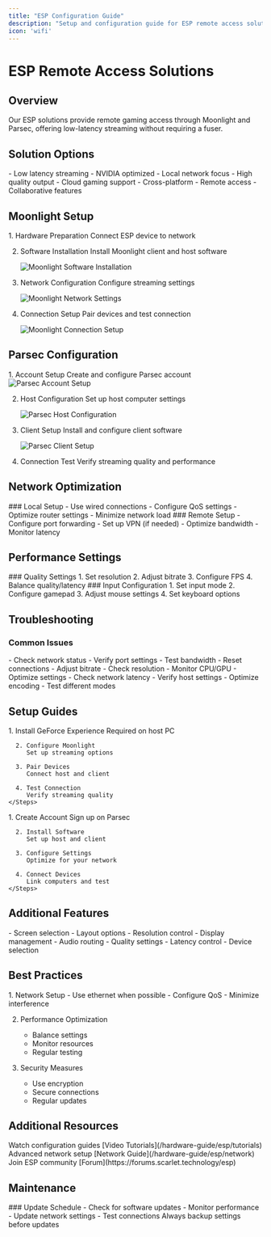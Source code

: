```yaml
---
title: "ESP Configuration Guide"
description: "Setup and configuration guide for ESP remote access solutions"
icon: 'wifi'
---
```


# ESP Remote Access Solutions

## Overview

<Note>
Our ESP solutions provide remote gaming access through Moonlight and Parsec, offering low-latency streaming without requiring a fuser.
</Note>

## Solution Options

<CardGroup>
  <Card title="Moonlight" icon="moon">
    - Low latency streaming
    - NVIDIA optimized
    - Local network focus
    - High quality output
  </Card>
  
  <Card title="Parsec" icon="globe">
    - Cloud gaming support
    - Cross-platform
    - Remote access
    - Collaborative features
  </Card>
</CardGroup>

## Moonlight Setup

<Steps>
  1. Hardware Preparation
     Connect ESP device to network
     
  2. Software Installation
     Install Moonlight client and host software
     <Frame>
       <img src="/images/moonlight1.png" alt="Moonlight Software Installation" />
     </Frame>
     
  3. Network Configuration
     Configure streaming settings
     <Frame>
       <img src="/images/moonlight2.png" alt="Moonlight Network Settings" />
     </Frame>
     
  4. Connection Setup
     Pair devices and test connection
     <Frame>
       <img src="/images/moonlight3.png" alt="Moonlight Connection Setup" />
     </Frame>
</Steps>

## Parsec Configuration

<Steps>
  1. Account Setup
     Create and configure Parsec account
     <Frame>
       <img src="/images/image (91).png" alt="Parsec Account Setup" />
     </Frame>
     
  2. Host Configuration
     Set up host computer settings
     <Frame>
       <img src="/images/image (92).png" alt="Parsec Host Configuration" />
     </Frame>
     
  3. Client Setup
     Install and configure client software
     <Frame>
       <img src="/images/image (93).png" alt="Parsec Client Setup" />
     </Frame>
     
  4. Connection Test
     Verify streaming quality and performance
</Steps>

## Network Optimization

<Tabs>
  <Tab title="Local Network">
    ### Local Setup
    - Use wired connections
    - Configure QoS settings
    - Optimize router settings
    - Minimize network load
  </Tab>
  
  <Tab title="Remote Access">
    ### Remote Setup
    - Configure port forwarding
    - Set up VPN (if needed)
    - Optimize bandwidth
    - Monitor latency
  </Tab>
</Tabs>

## Performance Settings

<AccordionGroup>
  <Accordion title="Streaming Quality">
    ### Quality Settings
    1. Set resolution
    2. Adjust bitrate
    3. Configure FPS
    4. Balance quality/latency
  </Accordion>
  
  <Accordion title="Input Settings">
    ### Input Configuration
    1. Set input mode
    2. Configure gamepad
    3. Adjust mouse settings
    4. Set keyboard options
  </Accordion>
</AccordionGroup>

## Troubleshooting

### Common Issues

<AccordionGroup>
  <Accordion title="Connection Problems">
    - Check network status
    - Verify port settings
    - Test bandwidth
    - Reset connections
  </Accordion>
  
  <Accordion title="Quality Issues">
    - Adjust bitrate
    - Check resolution
    - Monitor CPU/GPU
    - Optimize settings
  </Accordion>
  
  <Accordion title="Input Lag">
    - Check network latency
    - Verify host settings
    - Optimize encoding
    - Test different modes
  </Accordion>
</AccordionGroup>

## Setup Guides

<Tabs>
  <Tab title="Moonlight Setup">
    <Steps>
      1. Install GeForce Experience
         Required on host PC
         
      2. Configure Moonlight
         Set up streaming options
         
      3. Pair Devices
         Connect host and client
         
      4. Test Connection
         Verify streaming quality
    </Steps>
  </Tab>
  
  <Tab title="Parsec Setup">
    <Steps>
      1. Create Account
         Sign up on Parsec
         
      2. Install Software
         Set up host and client
         
      3. Configure Settings
         Optimize for your network
         
      4. Connect Devices
         Link computers and test
    </Steps>
  </Tab>
</Tabs>

## Additional Features

<CardGroup>
  <Card title="Multi-Monitor" icon="display">
    - Screen selection
    - Layout options
    - Resolution control
    - Display management
  </Card>
  
  <Card title="Audio Settings" icon="volume-high">
    - Audio routing
    - Quality settings
    - Latency control
    - Device selection
  </Card>
</CardGroup>

## Best Practices

<Steps>
  1. Network Setup
     - Use ethernet when possible
     - Configure QoS
     - Minimize interference
     
  2. Performance Optimization
     - Balance settings
     - Monitor resources
     - Regular testing
     
  3. Security Measures
     - Use encryption
     - Secure connections
     - Regular updates
</Steps>

## Additional Resources

<CardGroup>
  <Card title="Setup Videos" icon="video">
    Watch configuration guides
    [Video Tutorials](/hardware-guide/esp/tutorials)
  </Card>
  
  <Card title="Network Guide" icon="network-wired">
    Advanced network setup
    [Network Guide](/hardware-guide/esp/network)
  </Card>
  
  <Card title="Community" icon="users">
    Join ESP community
    [Forum](https://forums.scarlet.technology/esp)
  </Card>
</CardGroup>

## Maintenance

<Accordion title="Regular Updates">
### Update Schedule
- Check for software updates
- Monitor performance
- Update network settings
- Test connections

<Warning>
Always backup settings before updates
</Warning>
</Accordion> 